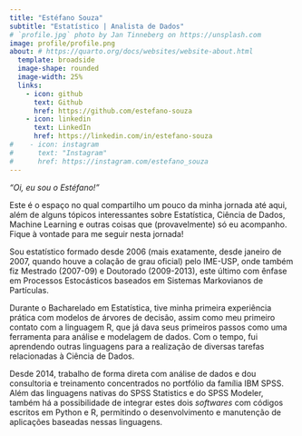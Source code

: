 ```yaml
---
title: "Estéfano Souza"
subtitle: "Estatístico | Analista de Dados"
# `profile.jpg` photo by Jan Tinneberg on https://unsplash.com
image: profile/profile.png
about: # https://quarto.org/docs/websites/website-about.html
  template: broadside
  image-shape: rounded
  image-width: 25%
  links:
    - icon: github
      text: Github
      href: https://github.com/estefano-souza
    - icon: linkedin
      text: LinkedIn
      href: https://linkedin.com/in/estefano-souza
#    - icon: instagram
#      text: "Instagram"
#      href: https://instagram.com/estefano_souza
---
```


*"Oi, eu sou o Estéfano!"*

Este é o espaço no qual compartilho um pouco da minha jornada até aqui, além de
alguns tópicos interessantes sobre Estatística, Ciência de Dados, Machine
Learning e outras coisas que (provavelmente) só eu acompanho. Fique à 
vontade para me seguir nesta jornada!

Sou estatístico formado desde 2006 (mais exatamente, desde janeiro de 2007,
quando houve a colação de grau oficial) pelo IME-USP, onde também fiz Mestrado
(2007-09) e Doutorado (2009-2013), este último com ênfase em Processos
Estocásticos baseados em Sistemas Markovianos de Partículas.

Durante o Bacharelado em Estatística, tive minha primeira experiência prática
com modelos de árvores de decisão, assim como meu primeiro contato com a
linguagem R, que já dava seus primeiros passos como uma ferramenta para análise
e modelagem de dados. Com o tempo, fui aprendendo outras linguagens para a
realização de diversas tarefas relacionadas à Ciência de Dados.

Desde 2014, trabalho de forma direta com análise de dados e dou consultoria e
treinamento concentrados no portfólio da família IBM SPSS. Além das linguagens
nativas do SPSS Statistics e do SPSS Modeler, também há a possibilidade de
integrar estes dois *softwares* com códigos escritos em Python e R, permitindo
o desenvolvimento e manutenção de aplicações baseadas nessas linguagens.

<!-- ## Education -->

<!-- University of XYZ, City \| Location \| Sept 20XX - June 20XX -->

<!-- ## Experience -->

<!-- Workplace \| Job title \| April 20XX - present -->
